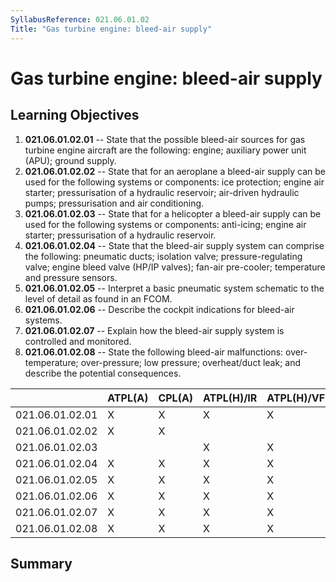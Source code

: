 ```yaml
---
SyllabusReference: 021.06.01.02
Title: "Gas turbine engine: bleed-air supply"
---
```


# Gas turbine engine: bleed-air supply

## Learning Objectives

1.  **021.06.01.02.01** -- State that the possible bleed-air sources for gas
    turbine engine aircraft are the following: engine; auxiliary power unit
    (APU); ground supply.
2.  **021.06.01.02.02** -- State that for an aeroplane a bleed-air supply can be
    used for the following systems or components: ice protection; engine air
    starter; pressurisation of a hydraulic reservoir; air-driven hydraulic pumps;
    pressurisation and air conditioning.
3.  **021.06.01.02.03** -- State that for a helicopter a bleed-air supply can be
    used for the following systems or components: anti-icing; engine air starter;
    pressurisation of a hydraulic reservoir.
4.  **021.06.01.02.04** -- State that the bleed-air supply system can comprise
    the following: pneumatic ducts; isolation valve; pressure-regulating valve;
    engine bleed valve (HP/IP valves); fan-air pre-cooler; temperature and
    pressure sensors.
5.  **021.06.01.02.05** -- Interpret a basic pneumatic system schematic to the
    level of detail as found in an FCOM.
6.  **021.06.01.02.06** -- Describe the cockpit indications for bleed-air
    systems.
7.  **021.06.01.02.07** -- Explain how the bleed-air supply system is controlled
    and monitored.
8.  **021.06.01.02.08** -- State the following bleed-air malfunctions:
    over-temperature; over-pressure; low pressure; overheat/duct leak; and
    describe the potential consequences.

|                 | ATPL(A) | CPL(A) | ATPL(H)/IR | ATPL(H)/VFR | CPL(H) | IR  | CBIR(A) |
| --------------- | ------- | ------ | ---------- | ----------- | ------ | --- | ------- |
| 021.06.01.02.01 | X       | X      | X          | X           | X      |     |         |
| 021.06.01.02.02 | X       | X      |            |             |        |     |         |
| 021.06.01.02.03 |         |        | X          | X           | X      |     |         |
| 021.06.01.02.04 | X       | X      | X          | X           | X      |     |         |
| 021.06.01.02.05 | X       | X      | X          | X           | X      |     |         |
| 021.06.01.02.06 | X       | X      | X          | X           | X      |     |         |
| 021.06.01.02.07 | X       | X      | X          | X           | X      |     |         |
| 021.06.01.02.08 | X       | X      | X          | X           | X      |     |         |

## Summary
